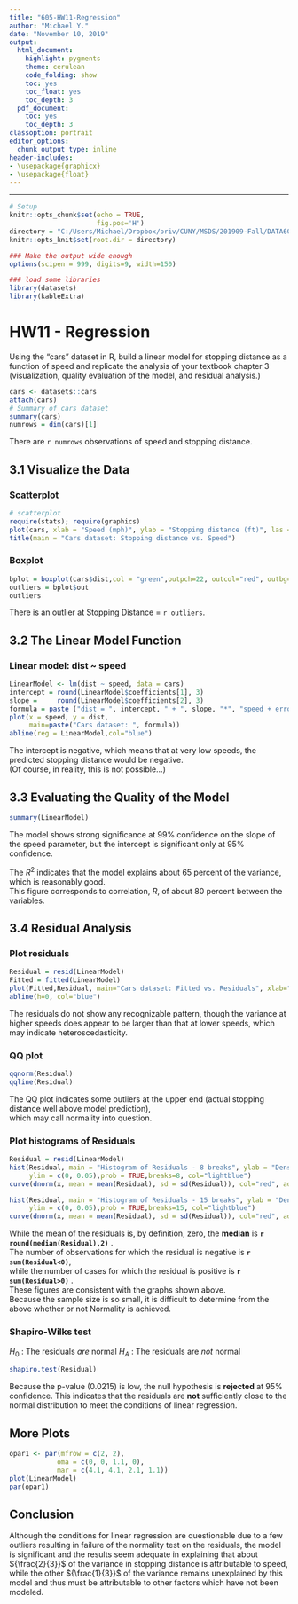 ```yaml
---
title: "605-HW11-Regression"
author: "Michael Y."
date: "November 10, 2019"
output:
  html_document:
    highlight: pygments
    theme: cerulean
    code_folding: show
    toc: yes
    toc_float: yes
    toc_depth: 3
  pdf_document:
    toc: yes
    toc_depth: 3
classoption: portrait
editor_options:
  chunk_output_type: inline
header-includes: 
- \usepackage{graphicx}
- \usepackage{float}
---
```


<style>
  .main-container {
    max-width: 1200px !important;
  }
</style>

---


```r
# Setup
knitr::opts_chunk$set(echo = TRUE,
                      fig.pos='H')
directory = "C:/Users/Michael/Dropbox/priv/CUNY/MSDS/201909-Fall/DATA605_Larry/20191110_Week11/"
knitr::opts_knit$set(root.dir = directory)

### Make the output wide enough
options(scipen = 999, digits=9, width=150)
```

```r
### load some libraries
library(datasets)
library(kableExtra)
```

\newpage
# HW11 - Regression

Using the “cars” dataset in R, build a linear model for stopping distance as a function of speed and replicate the analysis of your textbook chapter 3 (visualization, quality evaluation of the model, and residual analysis.)

```r
cars <- datasets::cars
attach(cars)
# Summary of cars dataset
summary(cars)
numrows = dim(cars)[1]
```
 There are `r numrows` observations of speed and stopping distance.


\newpage
## 3.1 Visualize the Data
### Scatterplot
```r
# scatterplot
require(stats); require(graphics)
plot(cars, xlab = "Speed (mph)", ylab = "Stopping distance (ft)", las = 1)
title(main = "Cars dataset: Stopping distance vs. Speed")
```

\newpage
### Boxplot
```r
bplot = boxplot(cars$dist,col = "green",outpch=22, outcol="red", outbg="yellow", plot = T)
outliers = bplot$out
outliers
```

There is an outlier at Stopping Distance = `r outliers`.

\newpage
## 3.2 The Linear Model Function

### Linear model: dist ~ speed

```r
LinearModel <- lm(dist ~ speed, data = cars)
intercept = round(LinearModel$coefficients[1], 3)
slope =     round(LinearModel$coefficients[2], 3)
formula = paste ("dist = ", intercept, " + ", slope, "*", "speed + error")
plot(x = speed, y = dist, 
     main=paste("Cars dataset: ", formula))
abline(reg = LinearModel,col="blue")
```

The intercept is negative, which means that at very low speeds, the predicted stopping distance would be negative.    
(Of course, in reality, this is not possible...)

\newpage
## 3.3 Evaluating the Quality of the Model

```r
summary(LinearModel)
```

The model shows strong significance at 99% confidence on the slope of the speed parameter, but the intercept is significant only at 95% confidence.    

The $R^2$ indicates that the model explains about 65 percent of the variance, which is reasonably good.   
This figure corresponds to correlation, $R$, of about 80 percent between the variables.

\newpage
## 3.4 Residual Analysis

### Plot residuals
```r
Residual = resid(LinearModel) 
Fitted = fitted(LinearModel)
plot(Fitted,Residual, main="Cars dataset: Fitted vs. Residuals", xlab="Fitted Stopping Distance")
abline(h=0, col="blue")
```

The residuals do not show any recognizable pattern, though the variance at higher speeds does appear to be larger than that at lower speeds, which may indicate heteroscedasticity.

\newpage
### QQ plot
```r
qqnorm(Residual)
qqline(Residual)
```

The QQ plot indicates some outliers at the upper end (actual stopping distance well above model prediction),    
which may call normality into question.

\newpage
### Plot histograms of Residuals
```r
Residual = resid(LinearModel) 
hist(Residual, main = "Histogram of Residuals - 8 breaks", ylab = "Density", 
     ylim = c(0, 0.05),prob = TRUE,breaks=8, col="lightblue")
curve(dnorm(x, mean = mean(Residual), sd = sd(Residual)), col="red", add=TRUE)

hist(Residual, main = "Histogram of Residuals - 15 breaks", ylab = "Density", 
     ylim = c(0, 0.05),prob = TRUE,breaks=15, col="lightblue")
curve(dnorm(x, mean = mean(Residual), sd = sd(Residual)), col="red", add=TRUE)
```

While the mean of the residuals is, by definition, zero, the **median** is **`r round(median(Residual),2)`** .    
The number of observations for which the residual is negative is **`r sum(Residual<0)`**,    
while the number of cases for which the residual is positive is **`r sum(Residual>0)`** .    
These figures are consistent with the graphs shown above.     
Because the sample size is so small, it is difficult to determine from the above whether or not Normality is achieved.



### Shapiro-Wilks test

$H_0$ : The residuals *are* normal
$H_A$ : The residuals are *not* normal

```r
shapiro.test(Residual)
```

Because the p-value (0.0215) is low, the null hypothesis is **rejected** at 95% confidence. 
This indicates that the residuals are **not** sufficiently close to the normal distribution to meet the conditions of linear regression.

## More Plots
```r
opar1 <- par(mfrow = c(2, 2), 
            oma = c(0, 0, 1.1, 0),
            mar = c(4.1, 4.1, 2.1, 1.1))
plot(LinearModel)
par(opar1)
```

## Conclusion

Although the conditions for linear regression are questionable due to a few outliers resulting in failure of the normality test on the residuals, the model is significant and the results seem adequate in explaining that about ${\frac{2}{3}}$ of the variance in stopping distance is attributable to speed, while the other ${\frac{1}{3}}$ of the variance remains unexplained by this model and thus must be attributable to other factors which have not been modeled.
